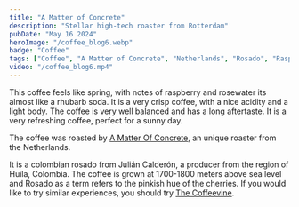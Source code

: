 ```yaml
---
title: "A Matter of Concrete"
description: "Stellar high-tech roaster from Rotterdam"
pubDate: "May 16 2024"
heroImage: "/coffee_blog6.webp"
badge: "Coffee"
tags: ["Coffee", "A Matter of Concrete", "Netherlands", "Rosado", "Raspberry", "Rose", "Crisp"]
video: "/coffee_blog6.mp4"
---
```


This coffee feels like spring, with notes of raspberry and rosewater its almost like a rhubarb soda. It is a very crisp coffee, with a nice acidity and a light body.
The coffee is very well balanced and has a long aftertaste. It is a very refreshing coffee, perfect for a sunny day.

The coffee was roasted by [A Matter Of Concrete](https://amatterofconcrete.com/), an unique roaster from the Netherlands.

It is a colombian rosado from Julián Calderón, a producer from the region of Huila, Colombia. The coffee is grown at 1700-1800 meters above sea level and Rosado as a term refers to the pinkish hue of the cherries.
If you would like to try similar experiences, you should try [The Coffeevine](https://thecoffeevine.com/).
